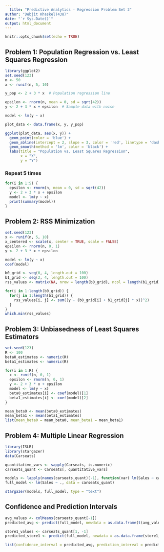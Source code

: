 ---
  title: "Predictive Analytics - Regression Problem Set 2"
author: "Debjit Khaskel(438)"
date: "`r Sys.Date()`"
output: html_document
---
  
  ```{r setup, include=FALSE}
knitr::opts_chunk$set(echo = TRUE)
```

## Problem 1: Population Regression vs. Least Squares Regression

```{r problem1}
library(ggplot2)
set.seed(123)
n <- 50
x <- runif(n, 5, 10)

y_pop <- 2 + 3 * x  # Population regression line

epsilon <- rnorm(n, mean = 0, sd = sqrt(42))
y <- 2 + 3 * x + epsilon  # Sample data with noise

model <- lm(y ~ x)

plot_data <- data.frame(x, y, y_pop)

ggplot(plot_data, aes(x, y)) +
  geom_point(color = 'blue') +
  geom_abline(intercept = 2, slope = 3, color = 'red', linetype = 'dashed') +
  geom_smooth(method = 'lm', color = 'black') +
  labs(title = "Population vs. Least Squares Regression",
       x = "X",
       y = "Y")
```

### Repeat 5 times
```{r problem1_repeat}
for(i in 1:5) {
  epsilon <- rnorm(n, mean = 0, sd = sqrt(42))
  y <- 2 + 3 * x + epsilon
  model <- lm(y ~ x)
  print(summary(model))
}
```

## Problem 2: RSS Minimization

```{r problem2}
set.seed(123)
x <- runif(n, 5, 10)
x_centered <- scale(x, center = TRUE, scale = FALSE)
epsilon <- rnorm(n, 0, 1)
y <- 2 + 3 * x + epsilon

model <- lm(y ~ x)
coef(model)

b0_grid <- seq(0, 4, length.out = 100)
b1_grid <- seq(2, 4, length.out = 100)
rss_values <- matrix(NA, nrow = length(b0_grid), ncol = length(b1_grid))

for(i in 1:length(b0_grid)) {
  for(j in 1:length(b1_grid)) {
    rss_values[i, j] <- sum((y - (b0_grid[i] + b1_grid[j] * x))^2)
  }
}
which.min(rss_values)
```

## Problem 3: Unbiasedness of Least Squares Estimators

```{r problem3}
set.seed(123)
R <- 100
beta0_estimates <- numeric(R)
beta1_estimates <- numeric(R)

for(i in 1:R) {
  x <- runif(n, 0, 1)
  epsilon <- rnorm(n, 0, 1)
  y <- 2 + 3 * x + epsilon
  model <- lm(y ~ x)
  beta0_estimates[i] <- coef(model)[1]
  beta1_estimates[i] <- coef(model)[2]
}

mean_beta0 <- mean(beta0_estimates)
mean_beta1 <- mean(beta1_estimates)
list(mean_beta0 = mean_beta0, mean_beta1 = mean_beta1)
```

## Problem 4: Multiple Linear Regression

```{r problem4, message=FALSE}
library(ISLR)
library(stargazer)
data(Carseats)

quantitative_vars <- sapply(Carseats, is.numeric)
carseats_quant <- Carseats[, quantitative_vars]

models <- lapply(names(carseats_quant)[-1], function(var) lm(Sales ~ carseats_quant[[var]], data = Carseats))
full_model <- lm(Sales ~ ., data = carseats_quant)

stargazer(models, full_model, type = "text")
```

## Confidence and Prediction Intervals

```{r problem4_intervals}
avg_values <- colMeans(carseats_quant[-1])
predicted_avg <- predict(full_model, newdata = as.data.frame(t(avg_values)), interval = "confidence")

store1_values <- carseats_quant[1, -1]
predicted_store1 <- predict(full_model, newdata = as.data.frame(store1_values), interval = "prediction")

list(confidence_interval = predicted_avg, prediction_interval = predicted_store1)
```

